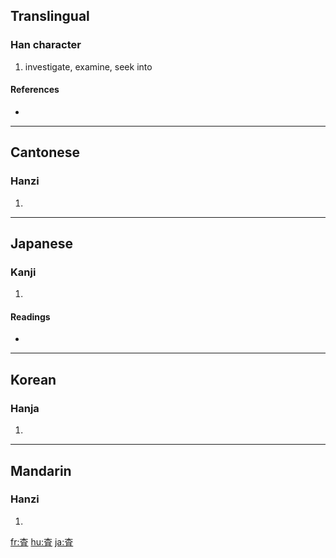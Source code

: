 {{see|查}}
==Translingual==

===Han character===
{{Han char|rn=75|rad=木|as=05|sn=9|four=|canj=木月一 (DBM)}}

# investigate, examine, seek into

====References====
* {{Han ref|kx=0521.121|dkj=14643|hdz=21181.071|uh=67FB|ud=26619}}

----

==Cantonese==

===Hanzi===
{{yue-hanzi|jyut=|y=cha4}}

# {{defn|Cantonese}}

----

==Japanese==

===Kanji===
{{ja-kanji|grade=5|rs=木05}}

# {{defn|Japanese}}

====Readings====
* {{ja-readings|on=[[さ]] (sa)|kun=[[しらべる]] (shiraberu)}}

----

==Korean==

===Hanja===
{{ko-hanja|hangeul=사|eumhun=[[사실할]] 사 (''sasirhal sa'')|rv=sa|mr=sa|y=sa}}

# {{defn|Korean}}

----

==Mandarin==

===Hanzi===
{{cmn-hanzi|pin=[[chá]] ([[cha2]])|wg=ch'a<sup>2</sup>}}

# {{defn|Mandarin}}

[[fr:査]]
[[hu:査]]
[[ja:査]]